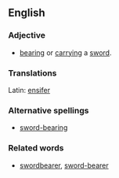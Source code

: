==English==

===Adjective===
{{en-adj|-}}

* [[bearing]] or [[carrying]] a [[sword]].

===Translations===
Latin: [[ensifer]]

===Alternative spellings===
*[[sword-bearing]]

===Related words===
*[[swordbearer]], [[sword-bearer]]